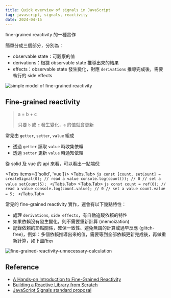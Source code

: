 ```yaml
---
title: Quick overview of signals in JavaScript
tag: javascript, signals, reactivity
date: 2024-04-15
---
```



fine-grained reactivity 的一種實作

簡單分成三個部分，分別為：

- observable state：可觀察的值
- derivations：根據 observable state 推導出來的結果
- effects：observable state 發生變化，對應 `derivations` 推導完成後，需要執行的 side effects

![simple model of fine-grained reactivity](/simple-model-of-fine-grained-reactivity.png)

## Fine-grained reactivity

> a = b + c
>
> 只要 `b` 或 `c` 發生變化，`a` 的值就會更新

常見由 `getter`, `setter`, `value` 組成

- 透過 `getter` 讀取 `value` 時收集依賴
- 透過 `setter` 更新 `value` 時通知依賴

從 solid 及 vue 的 api 來看，可以看出一點端倪

<Tabs items={['solid', 'vue']}>
  <Tabs.Tab>
    ```js
    const [count, setCount] = createSignal(0);
    // read a value
    console.log(count()); // 0
    // set a value
    setCount(5);
    ```
  </Tabs.Tab>
  <Tabs.Tab>
    ```js
    const count = ref(0);
    // read a value
    console.log(count.value); // 0
    // set a value
    count.value = 5;
    ```
  </Tabs.Tab>
</Tabs>

常見的 fine-grained reactivity 實作，還會有以下幾點特性：

- 處理 `derivations`, `side effects`，有自動追蹤依賴的特性
- 如果依賴沒有發生變化，則不需要重新計算 (memoization)
- 記錄依賴的節點關係，確保一致性、避免無謂的計算或過早反應 (glitch-free)，例如：多個依賴推導出來的值，需要等到全部依賴更新完成後，再做重新計算，如下圖所示

![fine-grained-reactivity-unnecessary-calculation](/fine-grained-reactivity-unnecessary-calculation.png)

## Reference

- [A Hands-on Introduction to Fine-Grained Reactivity](https://dev.to/ryansolid/a-hands-on-introduction-to-fine-grained-reactivity-3ndf)
- [Building a Reactive Library from Scratch](https://dev.to/ryansolid/building-a-reactive-library-from-scratch-1i0p)
- [JavaScript Signals standard proposal](https://github.com/tc39/proposal-signals)
